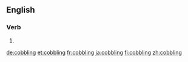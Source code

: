 ==English==

===Verb===
{{head|en|present participle}}

# {{present participle of|cobble|lang=en}}

[[de:cobbling]]
[[et:cobbling]]
[[fr:cobbling]]
[[ja:cobbling]]
[[fi:cobbling]]
[[zh:cobbling]]